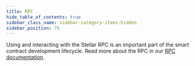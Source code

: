 ```yaml
---
title: RPC
hide_table_of_contents: true
sidebar_class_name: sidebar-category-items-hidden
sidebar_position: 75
---
```


Using and interacting with the Stellar RPC is an important part of the smart contract development lifecycle. Read more about the RPC in our [RPC documentation](../../../data/apis/rpc/README.mdx).
